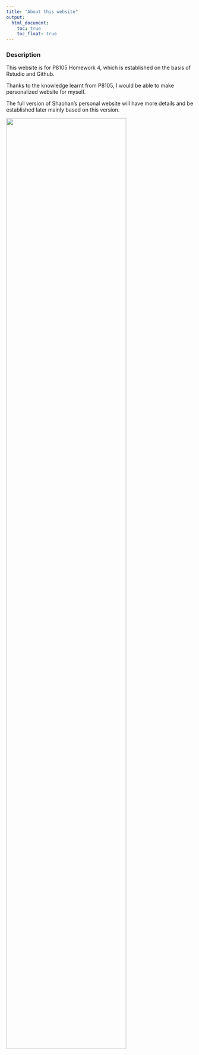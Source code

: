```yaml
---
title: "About this website"
output: 
  html_document:
    toc: true
    toc_float: true
---
```


### Description

This website is for P8105 Homework 4, which is established on the basis of Rstudio and Github.

Thanks to the knowledge learnt from P8105, I would be able to make personalized website for myself.

The full version of Shaohan's personal website will have more details and be established later mainly based on this version.

<img src="Images/about.jpeg" style="width:80%">
